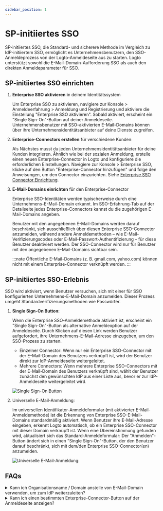 ```yaml
---
sidebar_position: 1
---
```


# SP-initiiertes SSO

SP-initiiertes SSO, die Standard- und sicherere Methode im Vergleich zu IdP-initiiertem SSO, ermöglicht es Unternehmensbenutzern, den SSO-Anmeldeprozess von der Logto-Anmeldeseite aus zu starten. Logto unterstützt sowohl die E-Mail-Domain-Aufforderung SSO als auch den direkten Anmeldeparameter für SSO.

## SP-initiiertes SSO einrichten

1. **Enterprise SSO aktivieren** in deinem Identitätssystem

   Um Enterprise SSO zu aktivieren, navigiere zur <CloudLink to="/sign-in-experience/sign-up-and-sign-in">Konsole > Anmeldeerfahrung > Anmeldung und Registrierung</CloudLink> und aktiviere die Einstellung "Enterprise SSO aktivieren". Sobald aktiviert, erscheint ein "Single Sign-On"-Button auf deiner Anmeldeseite. Unternehmensbenutzer mit SSO-aktivierten E-Mail-Domains können über ihre Unternehmensidentitätsanbieter auf deine Dienste zugreifen.

2. **Enterprise-Connectors erstellen** für verschiedene Kunden

   Als Nächstes musst du jeden Unternehmensidentitätsanbieter für deine Kunden integrieren. Ähnlich wie bei der sozialen Anmeldung, erstelle einen neuen Enterprise-Connector in Logto und konfiguriere die erforderlichen Einstellungen. Navigiere zur <CloudLink to="/enterprise-sso">Konsole > Enterprise SSO</CloudLink>, klicke auf den Button "Enterprise-Connector hinzufügen" und folge den Anweisungen, um den Connector einzurichten. Siehe [Enterprise SSO Connector Einrichtung](/connectors/enterprise-connectors/).

3. **E-Mail-Domains einrichten** für den Enterprise-Connector

   Enterprise SSO-Identitäten werden typischerweise durch eine Unternehmens-E-Mail-Domain erkannt. Im SSO-Erfahrung-Tab auf der Detailseite jedes Enterprise-Connectors kannst du die zugehörigen E-Mail-Domains angeben.

   Benutzer mit den angegebenen E-Mail-Domains werden darauf beschränkt, sich ausschließlich über diesen Enterprise SSO-Connector anzumelden, während andere Anmeldemethoden – wie E-Mail-Verifizierungscodes oder E-Mail-Passwort-Authentifizierung – für diese Benutzer deaktiviert werden. Der SSO-Connector wird nur für Benutzer mit den angegebenen E-Mail-Domains sichtbar sein.

   :::note
   Öffentliche E-Mail-Domains (z. B. gmail.com, yahoo.com) können nicht mit einem Enterprise-Connector verknüpft werden.
   :::

## SP-initiiertes SSO-Erlebnis

SSO wird aktiviert, wenn Benutzer versuchen, sich mit einer für SSO konfigurierten Unternehmens-E-Mail-Domain anzumelden. Dieser Prozess umgeht Standardverifizierungsmethoden wie Passwörter.

1. **Single Sign-On Button**:

   Wenn die Enterprise SSO-Anmeldemethode aktiviert ist, erscheint ein "Single Sign-On"-Button als alternative Anmeldeoption auf der Anmeldeseite. Durch Klicken auf diesen Link werden Benutzer aufgefordert, ihre Unternehmens-E-Mail-Adresse einzugeben, um den SSO-Prozess zu starten.

   - Einzelner Connector: Wenn nur ein Enterprise SSO-Connector mit der E-Mail-Domain des Benutzers verknüpft ist, wird der Benutzer direkt zur IdP-Anmeldeseite weitergeleitet.
   - Mehrere Connectors: Wenn mehrere Enterprise SSO-Connectors mit der E-Mail-Domain des Benutzers verknüpft sind, wählt der Benutzer zunächst den gewünschten IdP aus einer Liste aus, bevor er zur IdP-Anmeldeseite weitergeleitet wird.

   ![Single Sign-On Button](./assets/sso-button-sign-in.png)

2. Universelle E-Mail-Anmeldung:

   Im universellen Identifikator-Anmeldeformular (mit aktivierter E-Mail-Anmeldemethode) ist die Erkennung von Enterprise SSO-E-Mail-Domains standardmäßig aktiviert. Wenn Benutzer ihre E-Mail-Adresse eingeben, erkennt Logto automatisch, ob ein Enterprise SSO-Connector mit dieser Domain verknüpft ist. Wenn eine Übereinstimmung gefunden wird, aktualisiert sich das Standard-Anmeldeformular: Der "Anmelden"-Button ändert sich in einen "Single Sign-On"-Button, der den Benutzer darauf beschränkt, sich mit dem/den Enterprise SSO-Connector(en) anzumelden.

   ![Universelle E-Mail-Anmeldung](./assets/sso-email-sign-in.png)

## FAQs

<details>
  <summary>Kann ich Organisationsname / Domain anstelle von E-Mail-Domain verwenden, um zum IdP weiterzuleiten?</summary>

Derzeit unterstützt die vorgefertigte Anmeldeerfahrung von Logto nur **E-Mail-Domain-Aufforderung SSO**, nicht **Organisations-Domain-Aufforderung SSO**.

Du kannst eine benutzerdefinierte Routing-Seite auf deiner Client-Seite erstellen, indem du die Authentifizierungsparameter mit `directSignIn:'sso:{connectorId}` verwendest. Diese Seite leitet große Unternehmenskunden basierend auf ihrer Organisationsdomain zum entsprechenden IdP weiter. Erfahre mehr über den [direkten Anmeldeparameter](/end-user-flows/authentication-parameters/direct-sign-in/).

</details>

<details>
  <summary>Kann ich einen bestimmten Enterprise-Connector-Button auf der Anmeldeseite anzeigen?</summary>

Verschiedene Unternehmenskunden verwenden unterschiedliche Identitätsanbieter, um ihre Mitarbeiter zu verwalten, und fordern unterschiedliche Berechtigungen (OIDC) oder Attribute (SAML) an. Daher wird nicht empfohlen, einen Enterprise-Connector-Button, der für einen bestimmten Kunden gedacht ist, auf einer generischen Anmeldeseite anzuzeigen.

Wenn du jedoch ein B2E-Produkt entwickelst und einen Button für einen bestimmten Unternehmenskunden anzeigen möchtest, kannst du eine benutzerdefinierte Anmeldeseite erstellen und `directSignIn:sso` verwenden, um den Button entsprechend zu leiten. Erfahre mehr über den [direkten Anmeldeparameter](/end-user-flows/authentication-parameters/direct-sign-in/).

</details>
